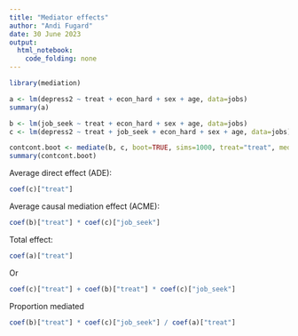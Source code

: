 ```yaml
---
title: "Mediator effects"
author: "Andi Fugard"
date: 30 June 2023
output: 
  html_notebook: 
    code_folding: none
---
```


```r
library(mediation)
```





```r
a <- lm(depress2 ~ treat + econ_hard + sex + age, data=jobs)
summary(a)
```



```r
b <- lm(job_seek ~ treat + econ_hard + sex + age, data=jobs)
c <- lm(depress2 ~ treat + job_seek + econ_hard + sex + age, data=jobs)
```


```r
contcont.boot <- mediate(b, c, boot=TRUE, sims=1000, treat="treat", mediator="job_seek")
summary(contcont.boot)
```

Average direct effect (ADE):

```r
coef(c)["treat"]
```

Average causal mediation effect (ACME):

```r
coef(b)["treat"] * coef(c)["job_seek"]
```


Total effect:

```r
coef(a)["treat"]
```
Or

```r
coef(c)["treat"] + coef(b)["treat"] * coef(c)["job_seek"]
```


Proportion mediated

```r
coef(b)["treat"] * coef(c)["job_seek"] / coef(a)["treat"]
```



